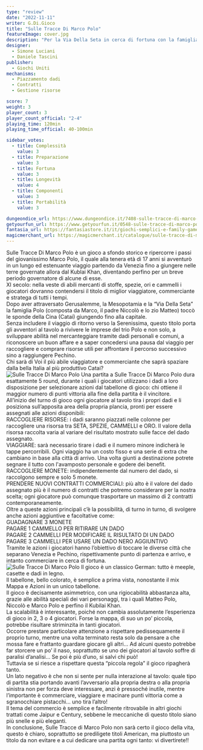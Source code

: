```yaml
---
type: "review"
date: "2022-11-11"
writer: G.Di.Gioco
title: "Sulle Tracce Di Marco Polo"
featureImage: cover.jpg
description: "Per la Via Della Seta in cerca di fortuna con la famiglia Polo"
designer:
  - Simone Luciani
  - Daniele Tascini
publisher:
  - Giochi Uniti
mechanisms:
  - Piazzamento dadi
  - Contratti
  - Gestione risorse

score: 7
weight: 3
player_count: 3
player_count_official: "2-4"
playing_time: 120min
playing_time_official: 40-100min

sidebar_votes:
  - title: Complessità
    value: 3
  - title: Preparazione
    value: 3
  - title: Fortuna
    value: 3
  - title: Longevità
    value: 4
  - title: Componenti
    value: 3
  - title: Portabilità
    value: 3

dungeondice_url: https://www.dungeondice.it/7408-sulle-tracce-di-marco-polo.html
getyourfun_url: https://www.getyourfun.it/0548-sulle-tracce-di-marco-polo-giochi-gestionali.html?fast_search=fs
fantasia_url: https://fantasiastore.it/it/giochi-semplici-e-family-games/7317-marco-polo.html
magicmerchant_url: https://magicmerchant.it/catalogue/sulle-tracce-di-marco-polo-gioco-da-tavolo-italiano-2502/
---
```


<Setting>
  Sulle Tracce Di Marco Polo è un gioco a sfondo storico e ripercorre i passi
  del giovanissimo Marco Polo, il quale alla tenera età di 17 anni si avventurò
  in un lungo ed estenuante viaggio partendo da Venezia fino a giungere nelle
  terre governate allora dal Kublai Khan, diventando perfino per un breve
  periodo governatore di alcune di esse.
  <br />
  XI secolo: nella veste di abili mercanti di stoffe, spezie, ori e cammelli i
  giocatori dovranno contendersi il titolo di miglior viaggiatore, commerciante
  e stratega di tutti i tempi.
  <br />
  Dopo aver attraversato Gerusalemme, la Mesopotamia e la “Via Della Seta” la
  famiglia Polo (composta da Marco, il padre Niccolò e lo zio Matteo) toccò le
  sponde della Cina (Catai) giungendo fino alla capitale.
  <br />
  Senza includere il viaggio di ritorno verso la Serenissima, questo titolo
  porta gli avventori al tavolo a rivivere le imprese del trio Polo e non solo,
  a sviluppare abilità nel mercanteggiare tramite dadi personali e comuni, a
  riconoscere un buon affare e a saper concedersi una pausa dal viaggio per
  raccogliere e comprare risorse utili per affrontare il percorso successivo
  sino a raggiungere Pechino.
  <br />
  Chi sarà di Voi il più abile viaggiatore e commerciante che saprà spaziare
  dalla bella Italia al più produttivo Catai?
  <br />
</Setting>

<img src="./game1.jpg" alt="Sulle Tracce Di Marco Polo" />

<Rules>
  Una partita a Sulle Tracce Di Marco Polo dura esattamente 5 round, durante i
  quali i giocatori utilizzano i dadi a loro disposizione per selezionare azioni
  dal tabellone di gioco: chi ottiene il maggior numero di punti vittoria alla
  fine della partita è il vincitore.
  <br />
  All’inizio del turno di gioco ogni giocatore al tavolo tira i propri dadi e li
  posiziona sull’apposita area della propria plancia, pronti per essere
  assegnati alle azioni disponibili:
  <br />
  RACCOGLIERE RISORSE: i dadi saranno piazzati nelle colonne per raccogliere una
  risorsa tra SETA, SPEZIE, CAMMELLI e ORO. Il valore della risorsa raccolta
  varia al variare del risultato mostrato sulle facce del dado assegnato.
  <br />
  VIAGGIARE: sarà necessario tirare i dadi e il numero minore indicherà le tappe
  percorribili. Ogni viaggio ha un costo fisso e una serie di extra che cambiano
  in base alla città di arrivo. Una volta giunti a destinazione potrete segnare
  il tutto con l'avamposto personale e godere dei benefit.
  <br />
  RACCOGLIERE MONETE: indipendentemente dal numero del dado, si raccolgono
  sempre e solo 5 monete.
  <br />
  PRENDERE NUOVI CONTRATTI COMMERCIALI: più alto è il valore del dado assegnato
  più è il numero di contratti che potremo considerare per la nostra scelta;
  ogni giocatore può comunque trasportare un massimo di 2 contratti
  contemporaneamente.
  <br />
  Oltre a queste azioni principali c’è la possibilità, di turno in turno, di
  svolgere anche azioni aggiuntive e facoltative come:
  <br />
  GUADAGNARE 3 MONETE <br />
  PAGARE 1 CAMMELLO PER RITIRARE UN DADO
  <br />
  PAGARE 2 CAMMELLI PER MODIFICARE IL RISULTATO DI UN DADO
  <br />
  PAGARE 3 CAMMELLI PER USARE UN DADO NERO AGGIUNTIVO
  <br />
  Tramite le azioni i giocatori hanno l’obiettivo di toccare le diverse città che
  separano Venezia e Pechino, rispettivamente punto di partenza e arrivo, e intanto
  commerciare in cerca di fortuna.
  <br />
</Rules>

<img src="./game2.jpg" alt="Sulle Tracce Di Marco Polo" />

<Feedback>
  Il gioco è un classico German: tutto è meeple, casette e dadi in legno.
  <br />
  Il tabellone, bello colorato, è semplice a prima vista, nonostante il mix
  Mappa e Azioni in un unico tabellone.
  <br />
  Il gioco è decisamente asimmetrico, con una rigiocabilità abbastanza alta,
  grazie alle abilità speciali dei vari personaggi, tra i quali Matteo Polo,
  Niccolò e Marco Polo e perfino il Kubilai Khan.
  <br />
  La scalabilità è interessante, poiché non cambia assolutamente l’esperienza di
  gioco in 2, 3 o 4 giocatori. Forse la mappa, di suo un po’ piccola, potrebbe
  risultare striminzita in tanti giocatori.
  <br />
  Occorre prestare particolare attenzione a rispettare pedissequamente il
  proprio turno, mentre una volta terminato resta solo da pensare a che mossa
  fare e frattanto guardare giocare gli altri… Ad alcuni questo potrebbe far
  storcere un po’ il naso, soprattutto se uno dei giocatori al tavolo soffre di
  paralisi d’analisi… Se poi è più d’uno, si salvi chi può!
  <br />
  Tuttavia se si riesce a rispettare questa “piccola regola” il gioco ripagherà
  tanto.
  <br />
  Un lato negativo è che non si sente per nulla interazione al tavolo: quale
  tipo di partita stia portando avanti l’avversario alla propria destra o alla
  propria sinistra non per forza deve interessare, anzi è pressoché inutile,
  mentre l’importante è commerciare, viaggiare e macinare punti vittoria come a
  sgranocchiare pistacchi… uno tira l’altro!
  <br />
  Il tema del commercio è semplice e facilmente ritrovabile in altri giochi
  trattati come Jaipur e Century, sebbene le meccaniche di questo titolo siano
  più snelle e più eleganti.
  <br />
  In conclusione, Sulle Tracce di Marco Polo non sarà certo il gioco della vita,
  questo è chiaro, soprattutto se prediligete titoli American, ma piuttosto un
  titolo da non evitare e a cui dedicare una partita ogni tanto: vi
  divertirete!! <br />
</Feedback>
